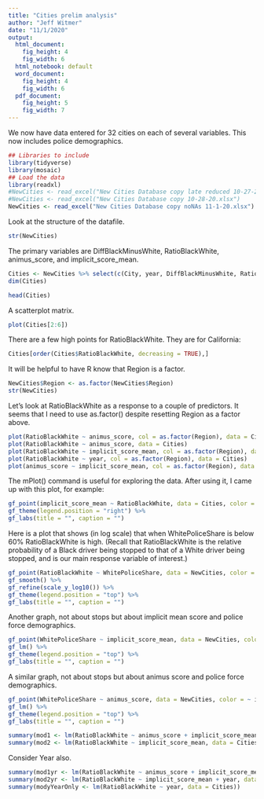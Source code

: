 ```yaml
---
title: "Cities prelim analysis"
author: "Jeff Witmer"
date: "11/1/2020"
output:
  html_document:
    fig_height: 4
    fig_width: 6
  html_notebook: default
  word_document:
    fig_height: 4
    fig_width: 6
  pdf_document:
    fig_height: 5
    fig_width: 7
---
```


We now have data entered for 32 cities on each of several variables. This now includes police demographics.


```r
## Libraries to include
library(tidyverse)
library(mosaic)
## Load the data
library(readxl)
#NewCities <- read_excel("New Cities Database copy late reduced 10-27-20.xlsx")
#NewCities <- read_excel("New Cities Database copy 10-28-20.xlsx")
NewCities <- read_excel("New Cities Database copy noNAs 11-1-20.xlsx")
```

Look at the structure of the datafile.
```r
str(NewCities)
```


The primary variables are DiffBlackMinusWhite, RatioBlackWhite, animus_score, and implicit_score_mean. 
```r
Cities <- NewCities %>% select(c(City, year, DiffBlackMinusWhite, RatioBlackWhite, animus_score, implicit_score_mean, Region))
dim(Cities)
```

```r
head(Cities)
```


A scatterplot matrix.
```r
plot(Cities[2:6])
```

There are a few high points for RatioBlackWhite. They are for California:
```r
Cities[order(Cities$RatioBlackWhite, decreasing = TRUE),]
```

 It will be helpful to have R know that Region is a factor.
```r
NewCities$Region <- as.factor(NewCities$Region)
str(NewCities)
```


Let's look at RatioBlackWhite as a response to a couple of predictors. It seems that I need to use as.factor() despite resetting Region as a factor above.
```r
plot(RatioBlackWhite ~ animus_score, col = as.factor(Region), data = Cities)
plot(RatioBlackWhite ~ animus_score, data = Cities)
plot(RatioBlackWhite ~ implicit_score_mean, col = as.factor(Region), data = Cities)
plot(RatioBlackWhite ~ year, col = as.factor(Region), data = Cities)
plot(animus_score ~ implicit_score_mean, col = as.factor(Region), data = Cities)
```

The mPlot() command is useful for exploring the data. After using it, I came up with this plot, for example:
```r
gf_point(implicit_score_mean ~ RatioBlackWhite, data = Cities, color = ~ Region) %>% 
gf_theme(legend.position = "right") %>% 
gf_labs(title = "", caption = "")
```

Here is a plot that shows (in log scale) that when WhitePoliceShare is below 60% RatioBlackWhite is high. (Recall that RatioBlackWhite is the relative probability of a Black driver being stopped to that of a White driver being stopped, and is our main response variable of interest.)
```r
gf_point(RatioBlackWhite ~ WhitePoliceShare, data = NewCities, color = ~ implicit_score_mean) %>%
gf_smooth() %>%
gf_refine(scale_y_log10()) %>% 
gf_theme(legend.position = "top") %>% 
gf_labs(title = "", caption = "")
```


Another graph, not about stops but about implicit mean score and police force demographics.
```r
gf_point(WhitePoliceShare ~ implicit_score_mean, data = NewCities, color = ~ animus_score) %>%
gf_lm() %>% 
gf_theme(legend.position = "top") %>% 
gf_labs(title = "", caption = "")
```

A similar graph, not about stops but about animus score and police force demographics.
```r
gf_point(WhitePoliceShare ~ animus_score, data = NewCities, color = ~ implicit_score_mean) %>%
gf_lm() %>% 
gf_theme(legend.position = "top") %>% 
gf_labs(title = "", caption = "")
```



```r
summary(mod1 <- lm(RatioBlackWhite ~ animus_score + implicit_score_mean, data = Cities))
summary(mod2 <- lm(RatioBlackWhite ~ implicit_score_mean, data = Cities))
```

Consider Year also.
```r
summary(mod1yr <- lm(RatioBlackWhite ~ animus_score + implicit_score_mean + year, data = Cities))
summary(mod2yr <- lm(RatioBlackWhite ~ implicit_score_mean + year, data = Cities))
summary(modyYearOnly <- lm(RatioBlackWhite ~ year, data = Cities))
```

